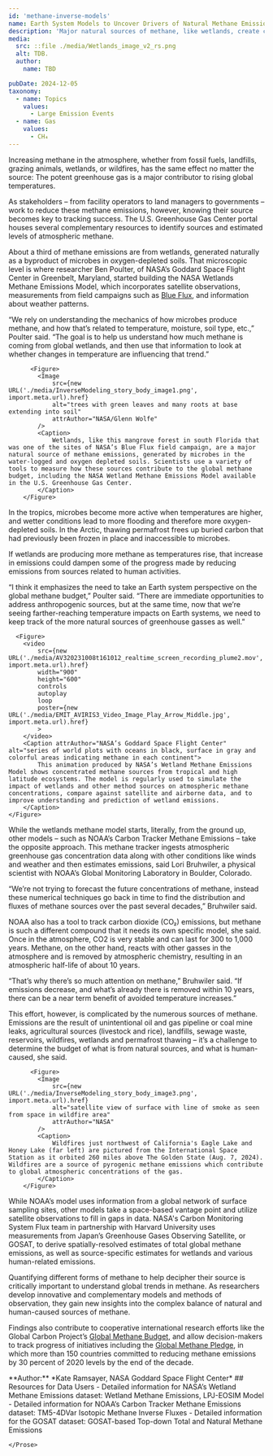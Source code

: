 ```yaml
---
id: 'methane-inverse-models'
name: Earth System Models to Uncover Drivers of Natural Methane Emissions
description: 'Major natural sources of methane, like wetlands, create complications in identifying types and quantities of emissions. Researchers from NASA and NOAA are using advanced technology and models to deepen understanding of the role of natural sources and sinks in global atmospheric concentrations and support improved estimates in the global methane budget.'
media:
  src: ::file ./media/Wetlands_image_v2_rs.png
  alt: TDB.
  author:
    name: TBD

pubDate: 2024-12-05
taxonomy:
  - name: Topics
    values:
      - Large Emission Events
  - name: Gas
    values:
      - CH₄
---
```


<Block>
  <Prose>
  Increasing methane in the atmosphere, whether from fossil fuels, landfills, grazing animals, wetlands, or wildfires, has the same effect no matter the source: The potent greenhouse gas is a major contributor to rising global temperatures.

  As stakeholders – from facility operators to land managers to governments – work to reduce these methane emissions, however, knowing their source becomes key to tracking success. The U.S. Greenhouse Gas Center portal houses several complementary resources to identify sources and estimated levels of atmospheric methane.

  About a third of methane emissions are from wetlands, generated naturally as a byproduct of microbes in oxygen-depleted soils. That microscopic level is where researcher Ben Poulter, of NASA’s Goddard Space Flight Center in Greenbelt, Maryland, started building the <Link to='/data-catalog/lpjeosim-wetlandch4-grid-v1'>NASA Wetlands Methane Emissions Model</Link>, which incorporates satellite observations, measurements from field campaigns such as [Blue Flux](https://science.nasa.gov/science-research/earth-science/nasas-blueflux-campaign-supports-blue-carbon-management-in-south-florida/), and information about weather patterns.

  “We rely on understanding the mechanics of how microbes produce methane, and how that’s related to temperature, moisture, soil type, etc.,” Poulter said. “The goal is to help us understand how much methane is coming from global wetlands, and then use that information to look at whether changes in temperature are influencing that trend.”

          <Figure>
            <Image
                src={new URL('./media/InverseModeling_story_body_image1.png', import.meta.url).href}
                alt="trees with green leaves and many roots at base extending into soil"
                attrAuthor="NASA/Glenn Wolfe"
            />
            <Caption>
                Wetlands, like this mangrove forest in south Florida that was one of the sites of NASA’s Blue Flux field campaign, are a major natural source of methane emissions, generated by microbes in the water-logged and oxygen depleted soils. Scientists use a variety of tools to measure how these sources contribute to the global methane budget, including the NASA Wetland Methane Emissions Model available in the U.S. Greenhouse Gas Center.
            </Caption>
        </Figure>

  In the tropics, microbes become more active when temperatures are higher, and wetter conditions lead to more flooding and therefore more oxygen-depleted soils. In the Arctic, thawing permafrost frees up buried carbon that had previously been frozen in place and inaccessible to microbes.

  If wetlands are producing more methane as temperatures rise, that increase in emissions could dampen some of the progress made by reducing emissions from sources related to human activities.

  “I think it emphasizes the need to take an Earth system perspective on the global methane budget,” Poulter said. “There are immediate opportunities to address anthropogenic sources, but at the same time, now that we’re seeing farther-reaching temperature impacts on Earth systems, we need to keep track of the more natural sources of greenhouse gasses as well.”

      <Figure>
        <video
            src={new URL('./media/AV320231008t161012_realtime_screen_recording_plume2.mov', import.meta.url).href}
            width="900"
            height="600"
            controls
            autoplay
            loop
            poster={new URL('./media/EMIT_AVIRIS3_Video_Image_Play_Arrow_Middle.jpg', import.meta.url).href}
            >
        </video>
        <Caption attrAuthor="NASA’s Goddard Space Flight Center" alt="series of world plots with oceans in black, surface in gray and colorful areas indicating methane in each continent">
            This animation produced by NASA’s Wetland Methane Emissions Model shows concentrated methane sources from tropical and high latitude ecosystems. The model is regularly used to simulate the impact of wetlands and other method sources on atmospheric methane concentrations, compare against satellite and airborne data, and to improve understanding and prediction of wetland emissions.
        </Caption>
    </Figure>

  While the wetlands methane model starts, literally, from the ground up, other models – such as NOAA’s Carbon Tracker Methane Emissions – take the opposite approach. This methane tracker ingests atmospheric greenhouse gas concentration data along with other conditions like winds and weather and then estimates emissions, said Lori Bruhwiler, a physical scientist with NOAA’s Global Monitoring Laboratory in Boulder, Colorado.

  “We’re not trying to forecast the future concentrations of methane, instead these numerical techniques go back in time to find the distribution and fluxes of methane sources over the past several decades,” Bruhwiler said.

  NOAA also has a tool to track carbon dioxide (CO₂) emissions, but methane is such a different compound that it needs its own specific model, she said. Once in the atmosphere, CO2 is very stable and can last for 300 to 1,000 years. Methane, on the other hand, reacts with other gasses in the atmosphere and is removed by atmospheric chemistry, resulting in an atmospheric half-life of about 10 years.

  “That’s why there’s so much attention on methane,” Bruhwiler said. “If emissions decrease, and what’s already there is removed within 10 years, there can be a near term benefit of avoided temperature increases.”

  This effort, however, is complicated by the numerous sources of methane. Emissions are the result of unintentional oil and gas pipeline or coal mine leaks, agricultural sources (livestock and rice), landfills, sewage waste, reservoirs, wildfires, wetlands and permafrost thawing – it’s a challenge to determine the budget of what is from natural sources, and what is human-caused, she said.

          <Figure>
            <Image
                src={new URL('./media/InverseModeling_story_body_image3.png', import.meta.url).href}
                alt="satellite view of surface with line of smoke as seen from space in wildfire area"
                attrAuthor="NASA"
            />
            <Caption>
                Wildfires just northwest of California's Eagle Lake and Honey Lake (far left) are pictured from the International Space Station as it orbited 260 miles above The Golden State (Aug. 7, 2024). Wildfires are a source of pyrogenic methane emissions which contribute to global atmospheric concentrations of the gas. 
            </Caption>
        </Figure>

  While NOAA’s model uses information from a global network of surface sampling sites, other models take a space-based vantage point and utilize satellite observations to fill in gaps in data. NASA's Carbon Monitoring System Flux team in partnership with Harvard University uses measurements from Japan’s Greenhouse Gases Observing Satellite, or <Link to="/data-catalog/gosat-based-ch4budget-yeargrid-v1">GOSAT</Link>, to derive spatially-resolved estimates of total global methane emissions, as well as source-specific estimates for wetlands and various human-related emissions.

  Quantifying different forms of methane to help decipher their source is critically important to understand global trends in methane. As researchers develop innovative and complementary models and methods of observation, they gain new insights into the complex balance of natural and human-caused sources of methane.

  Findings also contribute to cooperative international research efforts like the Global Carbon Project’s [Global Methane Budget](https://www.globalcarbonproject.org/methanebudget/), and allow decision-makers to track progress of initiatives including the [Global Methane Pledge](https://www.globalmethanepledge.org/), in which more than 150 countries committed to reducing methane emissions by 30 percent of 2020 levels by the end of the decade.

  </Prose>
  </Block>


<Block>
  <Prose>
    **Author:**
    *Kate Ramsayer, NASA Goddard Space Flight Center*
  </Prose>
</Block>



<Block>
    <Prose>
        ## Resources for Data Users 
        - Detailed information for NASA’s Wetland Methane Emissions dataset: <Link to="/data-catalog/lpjeosim-wetlandch4-grid-v1">Wetland Methane Emissions, LPJ-EOSIM Model </Link>
        - Detailed information for NOAA’s Carbon Tracker Methane Emissions dataset: <Link to="/data-catalog/tm54dvar-ch4flux-monthgrid-v1">TM5-4DVar Isotopic Methane Inverse Fluxes </Link>
        - Detailed information for the GOSAT dataset: <Link to="/data-catalog/gosat-based-ch4budget-yeargrid-v1">GOSAT-based Top-down Total and Natural Methane Emissions </Link>

    </Prose>
</Block>
